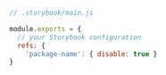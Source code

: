 ```js
// .storybook/main.js

module.exports = {
  // your Storybook configuration
  refs: {
    'package-name': { disable: true }
}
```
